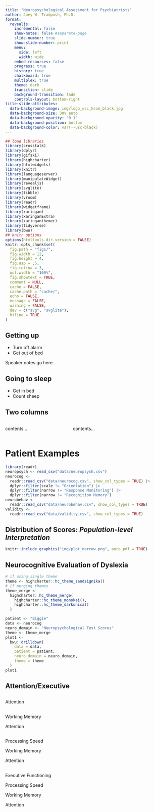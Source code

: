 ```yaml
---
title: "Neuropsychological Assessment for Psychiatrists"
author: Joey W. Trampush, Ph.D.
format: 
  revealjs:
    incremental: false
    show-notes: false #separate-page
    slide-number: true
    show-slide-number: print
    menu:
      side: left
      width: wide
    embed-resources: false
    progress: true
    history: true
    chalkboard: true
    multiplex: true
    theme: dark
    transition: slide
    background-transition: fade
    controls-layout: bottom-right
title-slide-attributes:
  data-background-image: img/logo_usc_ksom_black.jpg
  data-background-size: 30% auto
  data-background-opacity: "0.1"
  data-background-position: bottom
  data-background-color: var(--usc-black)
---
```


```r
## load libraries
library(crosstalk)
library(dplyr)
library(gifski)
library(highcharter)
library(htmlwidgets)
library(knitr)
library(languageserver)
library(manipulateWidget)
library(revealjs)
library(svglite)
library(tibble)
library(vroom)
library(readr)
library(widgetframe)
library(xaringan)
library(xaringanExtra)
library(xaringanthemer)
library(tidyverse)
library(bwu)
## knitr options
options(htmltools.dir.version = FALSE)
knitr::opts_chunk$set(
  fig.path = "figs/",
  fig.width = 12,
  fig.height = 4,
  fig.asp = .5,
  fig.retina = 3,
  out.width = "100%",
  fig.showtext = TRUE,
  comment = NULL,
  cache = FALSE,
  cache.path = "cache/",
  echo = FALSE,
  message = FALSE,
  warning = FALSE,
  dev = c("svg", "svglite"),
  hiline = TRUE
)
```

## Getting up

- Turn off alarm
- Get out of bed

::: {.notes}
Speaker notes go here.
:::

## Going to sleep

- Get in bed
- Count sheep

## Two columns

:::: {.columns}

::: {.column width="40%"}
contents...
:::

::: {.column width="60%"}
contents...
:::

::::

# Patient Examples

```r
library(readr)
neuropsych <- read_csv("data/neuropsych.csv")
neurocog <-
  readr::read_csv("data/neurocog.csv", show_col_types = TRUE) |>
  dplyr::filter(scale != "Orientation") |>
  dplyr::filter(narrow != "Response Monitoring") |>
  dplyr::filter(narrow != "Recognition Memory")
neurobehav <-
  readr::read_csv("data/neurobehav.csv", show_col_types = TRUE)
validity <-
  readr::read_csv("data/validity.csv", show_col_types = TRUE)
```

## Distribution of Scores: _Population-level Interpretation_

```r
knitr::include_graphics("img/plot_narrow.png", auto_pdf = TRUE)
```

## Neurocognitive Evaluation of Dyslexia

```r
# if using single theme
theme <- highcharter::hc_theme_sandsignika()
# if merging themes
theme_merge <-
  highcharter::hc_theme_merge(
    highcharter::hc_theme_monokai(),
    highcharter::hc_theme_darkunica()
  )
```

```r

patient <- "Biggie"
data <- neurocog
neuro_domain <- "Neuropsychological Test Scores"
theme <- theme_merge
plot1 <-
  bwu::drilldown(
    data = data,
    patient = patient,
    neuro_domain = neuro_domain,
    theme = theme
  )
plot1
```

## Attention/Executive

## {auto-animate=true}

Attention

## {auto-animate=true}

Working Memory

Attention

## {auto-animate=true}

Processing Speed

Working Memory

Attention

## {auto-animate=true}

Executive Functioning

Processing Speed

Working Memory

Attention
